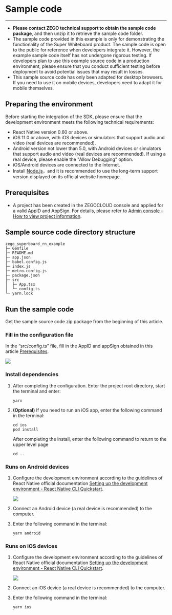 # Sample code

- - -



<Warning title="Warning">

- **Please contact ZEGO technical support to obtain the sample code package**, and then unzip it to retrieve the sample code folder.
- The sample code provided in this example is only for demonstrating the functionality of the Super Whiteboard product. The sample code is open to the public for reference when developers integrate it. However, the example sample code itself has not undergone rigorous testing. If developers plan to use this example source code in a production environment, please ensure that you conduct sufficient testing before deployment to avoid potential issues that may result in losses.
- This sample source code has only been adapted for desktop browsers. If you need to use it on mobile devices, developers need to adapt it for mobile themselves.
</Warning>

## Preparing the environment

Before starting the integration of the SDK, please ensure that the development environment meets the following technical requirements:

- React Native version 0.60 or above.
- iOS 11.0 or above, with iOS devices or simulators that support audio and video (real devices are recommended).
- Android version not lower than 5.0, with Android devices or simulators that support audio and video (real devices are recommended). If using a real device, please enable the "Allow Debugging" option.
- iOS/Android devices are connected to the Internet.
- Install [Node.js](https://nodejs.org/en/)，and it is recommended to use the long-term support version displayed on its official website homepage.

## Prerequisites

- A project has been created in the ZEGOCLOUD console and applied for a valid AppID and AppSign. For details, please refer to [Admin console - How to view project information](https://docs.zegocloud.com/article/16144).


## Sample source code directory structure

```tree
zego_superboard_rn_example
├─ Gemfile
├─ README.md
├─ app.json
├─ babel.config.js
├─ index.js
├─ metro.config.js
├─ package.json
├─ src
│  ├─ App.tsx
│  └─ config.ts
└─ yarn.lock

```

## Run the sample code

Get the sample source code zip package from the beginning of this article.

###  Fill in the configuration file

In the “src/config.ts” file, fill in the AppID and appSign obtained in this article [Prerequisites](./quick-start/create-white-board.mdx#prerequisites).

<Frame width="512" height="auto" caption="">
  <img src="https://doc-media.zego.im/sdk-doc/Pics/superboard/superboard_rn_1.png" />
</Frame>


### Install dependencies

1. After completing the configuration. Enter the project root directory, start the terminal and enter:

    ```
    yarn
    ```


2. **(Optional)** If you need to run an iOS app, enter the following command in the terminal:
    ```
    cd ios
    pod install
    ```

    After completing the install, enter the following command to return to the upper level page

    ```
    cd ..
    ```

### Runs on Android devices

1. Configure the development environment according to the guidelines of React Native official documentation [Setting up the development environment - React Native CLI Quickstart](https://www.reactnative.dev/docs/environment-setup).

    <Frame width="512" height="auto" caption=""><img src="https://doc-media.zego.im/sdk-doc/Pics/RoomKit/ReactNative/Android_Env.png" /></Frame>

2. Connect an Android device (a real device is recommended) to the computer.
3. Enter the following command in the terminal:

    ```
    yarn android
    ```


### Runs on iOS devices

1. Configure the development environment according to the guidelines of React Native official documentation [Setting up the development environment - React Native CLI Quickstart](https://www.reactnative.dev/docs/environment-setup).

    <Frame width="512" height="auto" caption=""><img src="https://doc-media.zego.im/sdk-doc/Pics/RoomKit/ReactNative/iOS_Env.png" /></Frame>

2. Connect an iOS device (a real device is recommended) to the computer.
3. Enter the following command in the terminal:

    ```
    yarn ios
    ```
